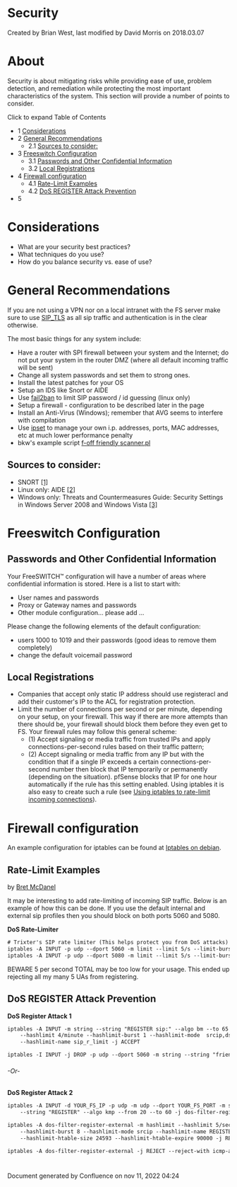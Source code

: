 
# Security 

 Created by  Brian West, last modified by  David Morris on 2018.03.07

# About

Security is about mitigating risks while providing ease of use, problem detection, and remediation while protecting the most important characteristics of the system. This section will provide a number of points to consider.

Click to expand Table of Contents

* 1 [Considerations](#considerations)
* 2 [General Recommendations](#general-recommendations)  
   * 2.1 [Sources to consider:](#sources-to-consider)
* 3 [Freeswitch Configuration](#freeswitch-configuration)  
   * 3.1 [Passwords and Other Confidential Information](#passwords-and-other-confidential-information--)  
   * 3.2 [Local Registrations](#local-registrations)
* 4 [Firewall configuration](#firewall-configuration)  
   * 4.1 [Rate-Limit Examples](#rate-limit-examples)  
   * 4.2 [DoS REGISTER Attack Prevention](#dos-register-attack-prevention)
* 5 [](#--)

# Considerations

* What are your security best practices?
* What techniques do you use?
* How do you balance security vs. ease of use?

# General Recommendations

If you are not using a VPN nor on a local intranet with the FS server make sure to use [SIP\_TLS](https://wiki.freeswitch.org/wiki/SIP%5FTLS "SIP TLS") as all sip traffic and authentication is in the clear otherwise.

The most basic things for any system include:

* Have a router with SPI firewall between your system and the Internet; do not put your system in the router DMZ (where all default incoming traffic will be sent)
* Change all system passwords and set them to strong ones.
* Install the latest patches for your OS
* Setup an IDS like Snort or AIDE
* Use [fail2ban](Fail2Ban_1049236.mdx#centos)[](https://wiki.freeswitch.org/wiki/Fail2ban "Fail2ban") to limit SIP password / id guessing (linux only)
* Setup a firewall - configuration to be described later in the page
* Install an Anti-Virus (Windows); remember that AVG seems to interfere with compilation
* Use [ipset](http://ipset.netfilter.org/) to manage your own i.p. addresses, ports, MAC addresses, etc at much lower performance penalty
* bkw's example script [f-off friendly scanner.pl](https://freeswitch.org/stash/projects/FS/repos/freeswitch/browse/scripts/perl/f-off-friendly-scanner.pl)

## Sources to consider:

* SNORT [\[1\]](http://www.snort.org/)
* Linux only: AIDE [\[2\]](http://packages.ubuntu.com/dapper/aide)
* Windows only: Threats and Countermeasures Guide: Security Settings in Windows Server 2008 and Windows Vista [\[3\]](http://technet.microsoft.com/en-us/library/dd349791%28WS.10%29.aspx)

# Freeswitch Configuration

## Passwords and Other Confidential Information  

Your FreeSWITCH™ configuration will have a number of areas where confidential information is stored. Here is a list to start with:

* User names and passwords
* Proxy or Gateway names and passwords
* Other module configuration... please add ...

Please change the following elements of the default configuration:

* users 1000 to 1019 and their passwords (good ideas to remove them completely)
* change the default voicemail password

## Local Registrations

* Companies that accept only static IP address should use registeracl and add their customer's IP to the ACL for registration protection.
* Limit the number of connections per second or per minute, depending on your setup, on your firewall. This way if there are more attempts than there should be, your firewall should block them before they even get to FS. Your firewall rules may follow this general scheme:  
   * (1) Accept signaling or media traffic from trusted IPs and apply connections-per-second rules based on their traffic pattern;  
   * (2) Accept signaling or media traffic from any IP but with the condition that if a single IP exceeds a certain connections-per-second number then block that IP temporarily or permanently (depending on the situation). pfSense blocks that IP for one hour automatically if the rule has this setting enabled. Using iptables it is also easy to create such a rule (see [Using iptables to rate-limit incoming connections](http://www.debian-administration.org/articles/187)).

# Firewall configuration

An example configuration for iptables can be found at [Iptables on debian](../Networking/Firewall_1048908.mdx#about).

## Rate-Limit Examples

by [Bret McDanel](https://freeswitch.org/confluence/display/~trixter)

It may be interesting to add rate-limiting of incoming SIP traffic. Below is an example of how this can be done. If you use the default internal and external sip profiles then you should block on both ports 5060 and 5080.

**DoS Rate-Limiter**

```xml
# Trixter's SIP rate limiter (This helps protect you from DoS attacks)
iptables -A INPUT -p udp --dport 5060 -m limit --limit 5/s --limit-burst 5 -i eth0 -j REJECT
iptables -A INPUT -p udp --dport 5080 -m limit --limit 5/s --limit-burst 5 -i eth0 -j REJECT
```

BEWARE 5 per second TOTAL may be too low for your usage. This ended up rejecting all my many 5 UAs from registering.

## DoS REGISTER Attack Prevention

**DoS Register Attack 1**

```xml
iptables -A INPUT -m string --string "REGISTER sip:" --algo bm --to 65 -m hashlimit \
    --hashlimit 4/minute --hashlimit-burst 1 --hashlimit-mode  srcip,dstport \
    --hashlimit-name sip_r_limit -j ACCEPT

iptables -I INPUT -j DROP -p udp --dport 5060 -m string --string "friendly-scanner" --algo bm
```

###### \-Or-

**DoS Register Attack 2**

```xml
iptables -A INPUT -d YOUR_FS_IP -p udp -m udp --dport YOUR_FS_PORT -m string \
    --string "REGISTER" --algo kmp --from 20 --to 60 -j dos-filter-register-external 

iptables -A dos-filter-register-external -m hashlimit --hashlimit 5/sec \
    --hashlimit-burst 8 --hashlimit-mode srcip --hashlimit-name REGISTER \
    --hashlimit-htable-size 24593 --hashlimit-htable-expire 90000 -j RETURN 

iptables -A dos-filter-register-external -j REJECT --reject-with icmp-admin-prohibited
```

#   

Document generated by Confluence on nov 11, 2022 04:24
